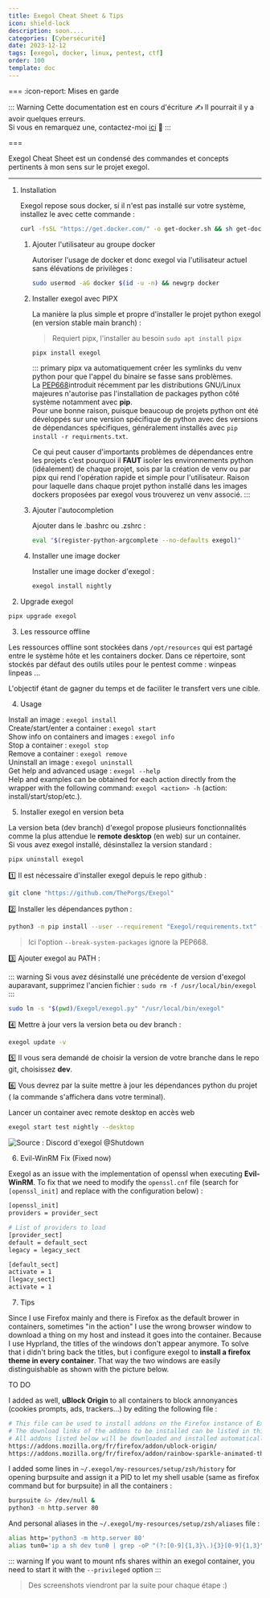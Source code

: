 ---
title: Exegol Cheat Sheet & Tips
icon: shield-lock
description: soon....
categories: [Cybersécurité]
date: 2023-12-12
tags: [exegol, docker, linux, pentest, ctf]
order: 100
template: doc
---


=== :icon-report: Mises en garde

:::  Warning Cette documentation est en cours d'écriture :writing_hand:
Il pourrait il y a avoir quelques erreurs.  
Si vous en remarquez une, contactez-moi [ici](mailto:contactit.yarka@slmail.me) :slightly_smiling_face:
::: 

===

Exegol Cheat Sheet est un condensé des commandes et concepts pertinents à mon sens sur le projet exegol.  

---

<Steps>

1. Installation

    Exegol repose sous docker, si il n'est pas installé sur votre système, installez le avec cette commande :

    ```sh
    curl -fsSL "https://get.docker.com/" -o get-docker.sh && sh get-docker.sh
    ```

    <Steps>

    1. Ajouter l'utilisateur au groupe docker

        Autoriser l'usage de docker et donc exegol via l'utilisateur actuel sans élévations de privilèges :

        ```sh
        sudo usermod -aG docker $(id -u -n) && newgrp docker
        ```

    2. Installer exegol avec PIPX

        La manière la plus simple et propre d'installer le projet python exegol (en version stable main branch) :

        > Requiert pipx, l'installer au besoin `sudo apt install pipx`

        ```sh
        pipx install exegol
        ```

        ::: primary
        pipx va automatiquement créer les symlinks du venv python pour que l'appel du binaire se fasse sans problèmes.  
        La <a href="[https://privatebin.net](https://peps.python.org/pep-0668/)" target="_blank">PEP668</a>introduit récemment par les distributions GNU/Linux majeures n'autorise pas l'installation de packages python côté système notamment avec **pip**.  
        Pour une bonne raison, puisque beaucoup de projets python ont été développés sur une version spécifique de python avec des versions de dépendances spécifiques, généralement installés avec `pip install -r requirments.txt`.  

        Ce qui peut causer d'importants problèmes de dépendances entre les projets c’est pourquoi il **FAUT** isoler les environnements python (idéalement) de chaque projet, sois par la création de venv ou par pipx qui rend l'opération rapide et simple pour l'utilisateur. Raison pour laquelle dans chaque projet python installé dans les images dockers proposées par exegol vous trouverez un venv associé.
        ::: 

    3. Ajouter l'autocompletion

        Ajouter dans le .bashrc ou .zshrc :

        ```sh ~/.bashrc
        eval "$(register-python-argcomplete --no-defaults exegol)"
        ```

    4. Installer une image docker

        Installer une image docker d'exegol :

        ```sh
        exegol install nightly
        ```

    </Steps>

2. Upgrade exegol

```sh
pipx upgrade exegol
```

3. Les ressource offline

Les ressources offline sont stockées dans `/opt/resources` qui est partagé entre le système hôte et les containers docker.
Dans ce répertoire, sont stockés par défaut des outils utiles pour le pentest comme :
winpeas
linpeas
...

L'objectif étant de gagner du temps et de faciliter le transfert vers une cible.

4. Usage

Install an image : `exegol install`  
Create/start/enter a container : `exegol start`  
Show info on containers and images : `exegol info`  
Stop a container : `exegol stop`  
Remove a container : `exegol remove`  
Uninstall an image : `exegol uninstall`  
Get help and advanced usage : `exegol --help`  
Help and examples can be obtained for each action directly from the wrapper with the following command: `exegol <action> -h` (action: install/start/stop/etc.).

5. Installer exegol en version beta

La version beta (dev branch) d'exegol propose plusieurs fonctionnalités comme la plus attendue le **remote desktop** (en web) sur un container.  
Si vous avez exegol installé, désinstallez la version standard :

```sh
pipx uninstall exegol
```

1️⃣ Il est nécessaire d'installer exegol depuis le repo github :

```sh
git clone "https://github.com/ThePorgs/Exegol"
```

2️⃣ Installer les dépendances python :

```sh
python3 -m pip install --user --requirement "Exegol/requirements.txt" --break-system-packages
```

> Ici l'option `--break-system-packages` ignore la PEP668.

3️⃣ Ajouter exegol au PATH :

::: warning
Si vous avez désinstallé une précédente de version d'exegol auparavant, supprimez l'ancien fichier : `sudo rm -f /usr/local/bin/exegol`
::: 

```sh
sudo ln -s "$(pwd)/Exegol/exegol.py" "/usr/local/bin/exegol"
```

4️⃣ Mettre à jour vers la version beta ou dev branch :

```sh
exegol update -v
```

5️⃣ Il vous sera demandé de choisir la version de votre branche dans le repo git, choisissez **dev**.  

6️⃣ Vous devrez par la suite mettre à jour les dépendances python du projet ( la commande s'affichera dans votre terminal).

Lancer un container avec remote desktop en accès web 

```sh
exegol start test nightly --desktop
```

![Source : Discord d'exegol @Shutdown](https://media.discordapp.net/attachments/1146186441454530701/1146186445585920171/Screenshot_2023-08-29_at_22.54.05.png?ex=6582034f&is=656f8e4f&hm=335545a4d476eef989ae69b85eda2f3c8844dc5969a0fc9bacc15df0e675db13&=&format=webp&quality=lossless&width=964&height=634)

6. Evil-WinRM Fix (Fixed now)

Exegol as an issue with the implementation of openssl when executing **Evil-WinRM**. To fix that we need to modify the `openssl.cnf` file (search for `[openssl_init]` and replace with the configuration below) :  

```sh /etc/ssl/openssl.cnf
[openssl_init]
providers = provider_sect

# List of providers to load
[provider_sect]
default = default_sect
legacy = legacy_sect

[default_sect]
activate = 1
[legacy_sect]
activate = 1
```

7. Tips

Since I use Firefox mainly and there is Firefox as the default brower in containers, sometimes "in the action" I use the wrong browser window to download a thing on my host and instead it goes into the container. Because I use Hyprland, the titles of the windows don't appear anymore. To solve that i didn't bring back the titles, but i configure exegol to **install a firefox theme in every container**. That way the two windows are easily distinguishable as shown with the picture below.

TO DO

I added as well, **uBlock Origin** to all containers to block annonyances (cookies prompts, ads, trackers...) by editing the following file :

```sh vim ~/.exegol/my-resources/setup/firefox/addons.txt
# This file can be used to install addons on the Firefox instance of Exegol.
# The download links of the addons to be installed can be listed in this file (ie: https://addons.mozilla.org/fr/firefox/addon/foxyproxy-standard/).
# All addons listed below will be downloaded and installed automatically when creating a new Exegol container.
https://addons.mozilla.org/fr/firefox/addon/ublock-origin/
https://addons.mozilla.org/fr/firefox/addon/rainbow-sparkle-animated-theme/
```

I added some lines in `~/.exegol/my-resources/setup/zsh/history` for opening burpsuite and assign it a PID to let my shell usable (same as firefox command but for burpsuite) in all the containers :

```sh vim ~/.exegol/my-resources/setup/zsh/history
burpsuite &> /dev/null &
python3 -m http.server 80
```

And personal aliases in the `~/.exegol/my-resources/setup/zsh/aliases` file :

```sh vim ~/.exegol/my-resources/setup/zsh/aliases
alias http='python3 -m http.server 80'
alias tun0='ip a sh dev tun0 | grep -oP "(?:[0-9]{1,3}\.){3}[0-9]{1,3}" | tr -d "\n" | xclip -sel c; tun0ip=$(xsel -ob); echo "\033[1;32m[+]\033[0m Successfully copied \033[1;32m$tun0ip\033[0m (tun0) to clipboard !"'
```

::: warning
If you want to mount nfs shares within an exegol container, you need to start it with the `--privileged` option
::: 

> Des screenshots viendront par la suite pour chaque étape :)

</Steps>